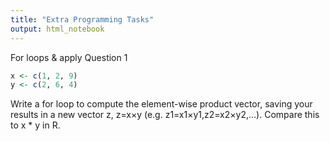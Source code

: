 ```yaml
---
title: "Extra Programming Tasks"
output: html_notebook
---
```

For loops & apply
Question 1

```r
x <- c(1, 2, 9)
y <- c(2, 6, 4)
```

Write a for loop to compute the element-wise product vector, saving your results in a new vector z, z=x×y (e.g. z1=x1×y1,z2=x2×y2,...). Compare this to x * y in R.
```r
 
```

